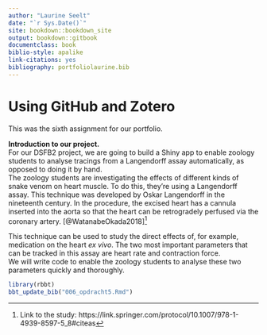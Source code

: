 ```yaml
---
author: "Laurine Seelt"
date: "`r Sys.Date()`"
site: bookdown::bookdown_site
output: bookdown::gitbook
documentclass: book
biblio-style: apalike
link-citations: yes
bibliography: portfoliolaurine.bib
---
```


# Using GitHub and Zotero

This was the sixth assignment for our portfolio.

__Introduction to our project.__ <br>
For our DSFB2 project, we are going to build a Shiny app to enable zoology students to analyse tracings from a Langendorff assay automatically, as opposed to doing it by hand. <br>
The zoology students are investigating the effects of different kinds of snake venom on heart muscle. To do this, they're using a Langendorff assay. This technique was developed by Oskar Langendorff in the nineteenth century. In the procedure, the excised heart has a cannula inserted into the aorta so that the heart can be retrogradely perfused via the coronary artery. [@WatanabeOkada2018][^smallnote]

[^smallnote]: Link to the study: https://link.springer.com/protocol/10.1007/978-1-4939-8597-5_8#citeas

This technique can be used to study the direct effects of, for example, medication on the heart _ex vivo_. The two most important parameters that can be tracked in this assay are heart rate and contraction force. <br>
We will write code to enable the zoology students to analyse these two parameters quickly and thoroughly.

```r
library(rbbt)
bbt_update_bib("006_opdracht5.Rmd")
```

